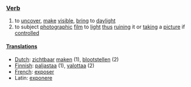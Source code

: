 ===[[Verb]]===

#to [[uncover]], [[make]] [[visible]], [[bring]] to [[daylight]]
#to subject [[photograph]]ic [[film]] to [[light]] [[thus]] [[ruin]]ing it or [[take|taking]] a [[picture]] if [[control]]led

====[[Translations]]====

*[[Dutch]]: [[zichtbaar]] [[maken]] (1), [[blootstellen]] (2)
*[[Finnish]]: [[paljastaa]] (1), [[valottaa]] (2)
*[[French]]: [[exposer]]
*Latin: [[exponere]]